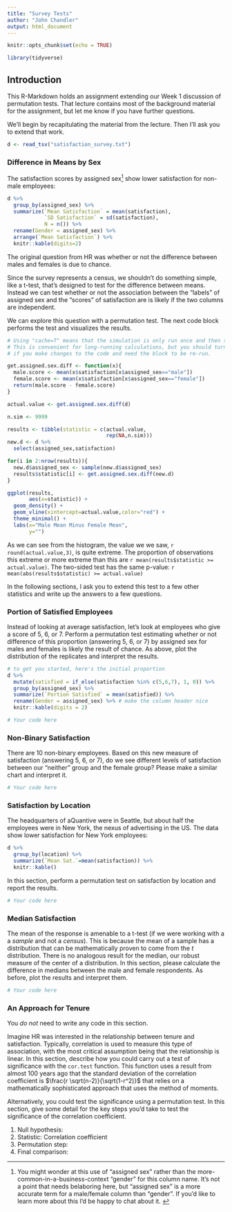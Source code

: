 ```yaml
---
title: "Survey Tests"
author: "John Chandler"
output: html_document
---
```


```r
knitr::opts_chunk$set(echo = TRUE)

library(tidyverse)
```


## Introduction

This R-Markdown holds an assignment extending our Week 1 discussion
of permutation tests. That lecture contains most of the background
material for the assignment, but let me know if you have further questions.

We'll begin by recapitulating the material from the lecture. Then
I'll ask you to extend that work. 

```r

d <- read_tsv("satisfaction_survey.txt")

```


### Difference in Means by Sex

The satisfaction scores by assigned sex^[
You might wonder at this use of "assigned sex" rather than the 
more-common-in-a-business-context "gender" for this column name. 
It's not a point that needs belaboring here, but
"assigned sex" is a more accurate term for a male/female column than "gender". If
you'd like to learn more about this I'd be happy to chat about it. ] 
show lower satisfaction for non-male employees: 

```r
d %>% 
  group_by(assigned_sex) %>% 
  summarize(`Mean Satisfaction` = mean(satisfaction),
            `SD Satisfaction` = sd(satisfaction),
            N = n()) %>% 
  rename(Gender = assigned_sex) %>% 
  arrange(`Mean Satisfaction`) %>% 
  knitr::kable(digits=2)

```

The original question from HR was whether or not the difference between males and 
females is due to chance. 

Since the survey represents a census, we shouldn't do something simple, like a t-test,
that's designed to test for the difference between means. Instead we can test whether or 
not the association between the "labels" of assigned sex and the "scores" of satisfaction are 
is likely if the two columns are independent. 

We can explore this question with a permutation test. The next code block performs the 
test and visualizes the results.

```r
# Using "cache=T" means that the simulation is only run once and then stored. 
# This is convenient for long-running calculations, but you should turn it off
# if you make changes to the code and need the block to be re-run.

get.assigned.sex.diff <- function(x){
  male.score <- mean(x$satisfaction[x$assigned_sex=="male"])
  female.score <- mean(x$satisfaction[x$assigned_sex=="female"])
  return(male.score - female.score)
}

actual.value <- get.assigned.sex.diff(d) 

n.sim <- 9999

results <- tibble(statistic = c(actual.value,
                                rep(NA,n.sim)))
new.d <- d %>% 
  select(assigned_sex,satisfaction)

for(i in 2:nrow(results)){
  new.d$assigned_sex <- sample(new.d$assigned_sex)
  results$statistic[i] <- get.assigned.sex.diff(new.d)
}

ggplot(results,
       aes(x=statistic)) + 
  geom_density() + 
  geom_vline(xintercept=actual.value,color="red") + 
  theme_minimal() + 
  labs(x="Male Mean Minus Female Mean",
       y="")

```

As we can see from the histogram, the value we we saw, `r round(actual.value,3)`, is 
quite extreme. The proportion of observations this extreme or more extreme than this are 
`r mean(results$statistic >= actual.value)`. The two-sided test has the same p-value: 
`r mean(abs(results$statistic) >= actual.value)`

In the following sections, I ask you to extend this test to a few other statistics and 
write up the answers to a few questions. 

### Portion of Satisfied Employees

Instead of looking at average satisfaction, let's look at employees who give a 
score of 5, 6, or 7. Perform a permutation test estimating whether or not difference
of this proportion (answering 5, 6, or 7) by assigned sex for males and females is likely 
the result of chance. As above, plot the distribution of the replicates and 
interpret the results. 

```r

# to get you started, here's the initial proportion
d %>% 
  mutate(satisfied = if_else(satisfaction %in% c(5,6,7), 1, 0)) %>% 
  group_by(assigned_sex) %>% 
  summarize(`Portion Satisfied` = mean(satisfied)) %>% 
  rename(Gender = assigned_sex) %>% # make the column header nice
  knitr::kable(digits = 2)

# Your code here

```

<!-- Interpret your chart here. This is an R Markdown comment, but your text
     should just be regular text in the document. --> 
     
     
### Non-Binary Satisfaction

There are 10 non-binary employees. Based on this new measure of 
satisfaction (answering 5, 6, or 7), do we see different levels
of satisfaction between our "neither" group and the female group? Please
make a similar chart and interpret it.

```r

# Your code here

```


### Satisfaction by Location

The headquarters of aQuantive were in Seattle, but about half the employees 
were in New York, the nexus of advertising in the US. The data show lower
satisfaction for New York employees: 
```r
d %>% 
  group_by(location) %>% 
  summarize(`Mean Sat.`=mean(satisfaction)) %>% 
  knitr::kable()
```

In this section, perform a permutation test on satisfaction by location and report 
the results. 

```r

# Your code here

```

### Median Satisfaction

The mean of the response is amenable to a t-test (if we were working with a 
a _sample_ and not a _census_). This is because the mean of a sample has a distribution
that can be mathematically proven to come from the $t$ distribution. There is no
analogous result for the median, our robust measure of the center
of a distribution. In this section, please calculate the difference in 
medians between the male and female respondents. As before, plot the results 
and interpret them. 

```r

# Your code here

```


### An Approach for Tenure

You *do not* need to write any code in this section. 

Imagine HR was interested in the relationship between tenure and satisfaction. 
Typically, correlation is used to measure this type of association, 
with the most critical assumption being that the relationship is linear. In this 
section, describe how you could carry out a test of significance with the `cor.test`
function. This function uses a result from almost 100 years ago that the standard
deviation of the correlation coefficient is $\frac{r \sqrt(n-2)}{\sqrt(1-r^2)}$ that 
relies on a mathematically sophisticated approach that uses the method of moments. 

Alternatively, you could test the significance using a permutation test. In this section,
give some detail for the key steps you'd take to test the significance of the 
correlation coefficient. 

1. Null hypothesis: 
1. Statistic: Correlation coefficient <!-- I did this one for you! -->  
1. Permutation step: <!-- What permutation step would you carry out to test that 
                          is in accordance with the null hypothesis? --> 
1. Final comparison: <!-- What comparison do you make at the end? -->                         
